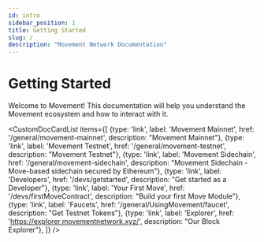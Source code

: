 ```yaml
---
id: intro
sidebar_position: 1
title: Getting Started
slug: /
description: "Movement Network Documentation"
---
```



# Getting Started

Welcome to Movement! This documentation will help you understand the Movement ecosystem and how to interact with it.

<CustomDocCardList items={[
  {type: 'link', label: 'Movement Mainnet', href: '/general/movement-mainnet', description: "Movement Mainnet"},
  {type: 'link', label: 'Movement Testnet', href: '/general/movement-testnet', description: "Movement Testnet"},
  {type: 'link', label: 'Movement Sidechain', href: '/general/movement-sidechain', description: "Movement Sidechain - Move-based sidechain secured by Ethereum"},
  {type: 'link', label: 'Developers', href: '/devs/getstarted', description: "Get started as a Developer"},
  {type: 'link', label: 'Your First Move', href: '/devs/firstMoveContract', description: "Build your first Move Module"},
  {type: 'link', label: 'Faucets', href: '/general/UsingMovement/faucet', description: "Get Testnet Tokens"},
  {type: 'link', label: 'Explorer', href: 'https://explorer.movementnetwork.xyz/', description: "Our Block Explorer"},
]} />

  


